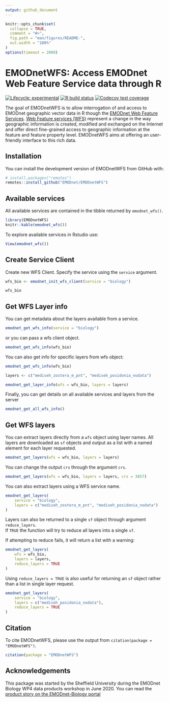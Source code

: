 ```yaml
---
output: github_document
---
```


<!-- README.md is generated from README.Rmd. Please edit that file -->

```r
knitr::opts_chunk$set(
  collapse = TRUE,
  comment = "#>",
  fig.path = "man/figures/README-",
  out.width = "100%"
)
options(timeout = 2000)
```

# EMODnetWFS: Access EMODnet Web Feature Service data through R

<!-- badges: start -->
[![Lifecycle: experimental](https://img.shields.io/badge/lifecycle-experimental-orange.svg)](https://www.tidyverse.org/lifecycle/#experimental)
[![R build status](https://github.com/EMODnet/EMODnetWFS/workflows/R-CMD-check/badge.svg)](https://github.com/EMODnet/EMODnetWFS/actions)
[![Codecov test coverage](https://codecov.io/gh/EMODnet/EMODnetWFS/branch/main/graph/badge.svg)](https://codecov.io/gh/EMODnet/EMODnetWFS?branch=main)
<!-- badges: end -->

The goal of EMODnetWFS is to allow interrogation of and access to EMODnet geographic vector data in R though the [EMODnet Web Feature Services](https://www.emodnet.eu/en/data). [Web Feature services (WFS)](https://www.ogc.org/standards/wfs) represent a change in the way geographic information is created, modified and exchanged on the Internet and offer direct fine-grained access to geographic information at the feature and feature property level. 
EMODnetWFS aims at offering an user-friendly interface to this rich data.

## Installation

You can install the development version of EMODnetWFS from GitHub with:

``` r
# install.packages("remotes")
remotes::install_github("EMODnet/EMODnetWFS")
```

## Available services

All available services are contained in the tibble returned by `emodnet_wfs()`.


```r
library(EMODnetWFS)
knitr::kable(emodnet_wfs())
```

To explore available services in Rstudio use:

```r
View(emodnet_wfs())
```

## Create Service Client

Create new WFS Client.  Specify the service using the `service` argument. 

```r
wfs_bio <- emodnet_init_wfs_client(service = "biology")

wfs_bio
```

## Get WFS Layer info

You can get metadata about the layers available from a service. 

```r
emodnet_get_wfs_info(service = "biology")
```

or you can pass a wfs client object.

```r
emodnet_get_wfs_info(wfs_bio)
```

You can also get info for specific layers from wfs object:

```r
emodnet_get_wfs_info(wfs_bio)

layers <- c("mediseh_zostera_m_pnt", "mediseh_posidonia_nodata")

emodnet_get_layer_info(wfs = wfs_bio, layers = layers)
```


Finally, you can get details on all available services and layers from the server

```r
emodnet_get_all_wfs_info()
```


## Get WFS layers

You can extract layers directly from a `wfs` object using layer names. 
All layers are downloaded as `sf` objects and output as a list with a named element for each layer requested.

```r
emodnet_get_layers(wfs = wfs_bio, layers = layers)
```

You can change the output `crs` through the argument `crs`.

```r
emodnet_get_layers(wfs = wfs_bio, layers = layers, crs = 3857)

```

You can also extract layers using a WFS service name.

```r
emodnet_get_layers(
    service = "biology",
    layers = c("mediseh_zostera_m_pnt", "mediseh_posidonia_nodata")
)

```


Layers can also be returned to a single `sf` object through argument `reduce_layers`.  
If `TRUE` the function will try to reduce all layers into a single `sf`.

If attempting to reduce fails, it will return a list with a warning:
 
```r
emodnet_get_layers(
    wfs = wfs_bio, 
    layers = layers,
    reduce_layers = TRUE
)
```

Using `reduce_layers = TRUE` is also useful for returning an `sf` object rather than a list in single layer request.

```r
emodnet_get_layers(
    service = "biology",
    layers = c("mediseh_posidonia_nodata"), 
    reduce_layers = TRUE
)
```

## Citation

To cite EMODnetWFS, please use the output from `citation(package = "EMODnetWFS")`.

```r
citation(package = "EMODnetWFS")
```

## Acknowledgements

This package was started by the Sheffield University during the EMODnet Biology WP4 data products workshop in June 2020.
You can read the [product story on the EMODnet-Biology portal](https://www.emodnet-biology.eu/blog/emodnetwfs-access-emodnet-web-feature-service-data-through-r)

